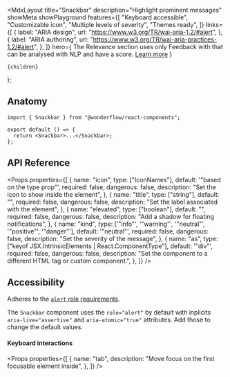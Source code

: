 
  <MdxLayout
    title="Snackbar"
    description="Highlight prominent messages"
    showMeta
    showPlayground
    features={[
      "Keyboard accessible",
      "Customizable icon",
      "Multiple levels of severity",
      "Themes ready",
    ]}
    links={[
      {
        label: "ARIA design",
        url: "https://www.w3.org/TR/wai-aria-1.2/#alert",
      },
      {
        label: "ARIA authoring",
        url: "https://www.w3.org/TR/wai-aria-practices-1.2/#alert",
      },
    ]}
    hero={
      <LiveArea fill>
        <Snackbar>
          The Relevance section uses only Feedback with that can be analysed
          with NLP and have a score. <a href="#">Learn more</a>
        </Snackbar>
      </LiveArea>
    }
  >
    {children}
  </MdxLayout>
);

## Anatomy

```tsx highlight=1,4
import { Snackbar } from "@wonderflow/react-components";

export default () => {
  return <Snackbar>...</Snackbar>;
};
```

## API Reference

<Props
  properties={[
    {
      name: "icon",
      type: ["IconNames"],
      default: '"based on the type prop"',
      required: false,
      dangerous: false,
      description: "Set the icon to show inside the element",
    },
    {
      name: "title",
      type: ["string"],
      default: "",
      required: false,
      dangerous: false,
      description: "Set the label associated with the element",
    },
    {
      name: "elevated",
      type: ["boolean"],
      default: "",
      required: false,
      dangerous: false,
      description: "Add a shadow for floating notifications",
    },
    {
      name: "kind",
      type: ['"info"', '"warning"', '"neutral"', '"positive"', '"danger"'],
      default: '"neutral"',
      required: false,
      dangerous: false,
      description: "Set the severity of the message",
    },
    {
      name: "as",
      type: ["keyof JSX.IntrinsicElements | React.ComponentType<any>"],
      default: '"div"',
      required: false,
      dangerous: false,
      description:
        "Set the component to a different HTML tag or custom component.",
    },
  ]}
/>

## Accessibility

Adheres to the [`alert` role requirements](https://www.w3.org/TR/wai-aria-1.2/#alert).

The `Snackbar` component uses the `role="alert"` by default with inplicits `aria-live="assertive"` and `aria-atomic="true"` attributes. Add those to change the default values.

#### Keyboard interactions

<Props
  properties={[
    {
      name: "tab",
      description: "Move focus on the first focusable element inside",
    },
  ]}
/>
